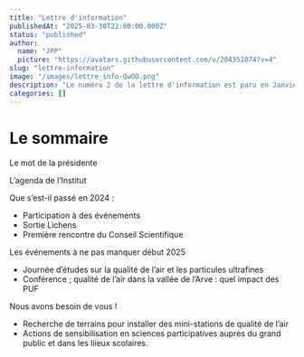 ```yaml
---
title: "Lettre d'information"
publishedAt: "2025-03-30T22:00:00.000Z"
status: "published"
author:
  name: "JPP"
  picture: "https://avatars.githubusercontent.com/u/204351074?v=4"
slug: "lettre-information"
image: "/images/lettre_info-QwOD.png"
description: "Le numéro 2 de la lettre d'information est paru en Janvier 2025"
categories: []
---
```


# **Le sommaire**

Le mot de la présidente

L’agenda de l’Institut

Que s’est-il passé en 2024 :

- Participation à des événements
- Sortie Lichens
- Première rencontre du Conseil Scientifique

Les événements à ne pas manquer début 2025

- Journée d’études sur la qualité de l’air et les particules ultrafines
- Conférence ; qualité de l’air dans la vallée de l’Arve : quel impact des PUF

Nous avons besoin de vous !

- Recherche de terrains pour installer des mini-stations de qualité de l’air
- Actions de sensibilisation en sciences participatives auprès du grand public et dans les liieux scolaires.
